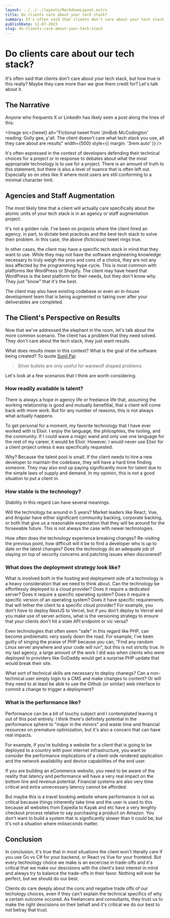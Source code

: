```yaml
---
layout: ../../../layouts/MarkdownLayout.astro
title: Do clients care about your tech stack?
summary: It's often said that clients don't care about your tech stack, but how true is this really? Maybe they care more than we give them credit for? Let's talk about it.
publishDate: 11-07-2023
slug: do-clients-care-about-your-tech-stack
---
```


# Do clients care about our tech stack?
It's often said that clients don't care about your tech stack, but how true is this really? Maybe they care more than we give them credit for? Let's talk about it.

## The Narrative
Anyone who frequents X or LinkedIn has likely seen a post along the lines of this:

<Image 
  src={tweet} 
  alt="Fictional tweet from 'JimBob McCodington' reading: Golly gee, y'all. The client doesn't care what tech stack you use, all they care about are results"
  width={500}
  style={{ margin: '3rem auto' }}
  />

It's often expressed in the context of developers defending their technical choices for a project or in response to debates about what the most appropriate
technology is to use for a project. There is an amount of truth to this statement, but there is also a level of nuance that is often left out. Especially so
on sites like X where most users are still conforming to a minimal character limit.

## Agencies and Staff Augmentation
The most likely time that a client will actually care specifically about the atomic units of your tech stack
is in an agency or staff augmentation project.

It's not a golden rule. I've been on projects where the client hired an agency, in part, to dictate best practices and the best tech stack to solve their problem.
In this case, the above (ficticious) tweet rings true. 

In other cases, the client may have a specific tech stack in mind that they want to use. While they may not have the software engineering knowledge necessary to 
truly weigh the pros and cons of a choice, they are not any less affected by the programming hype cycle. This is most common with platforms like WordPress or 
Shopify. The client may have heard that WordPress is the best platform for their needs, but they don't know why. They just "know" that it's the best.

The client may also have existing codebase or even an in-house development team that is being augmented or taking over after your deliverables are completed.

## The Client's Perspective on Results
Now that we've addressed the elephant in the room, let's talk about the more common scenario. The client has a problem that they need solved. They don't care
about the tech stack, they just want results.

What does results mean in this context? What is the goal of the software being created? To quote [Sunil Pai](https://twitter.com/threepointone): 

> Silver bullets are only useful for warewolf shaped problems

Let's look at a few scenarios that I think are worth considering.

### How readily available is talent?

There is always a hope in agency life or freelance life that, assuming the working relationship is good and mutually benefitial, that a client will come back
with more work. But for any number of reasons, this is not always what actually happens. 

To get personal for a moment, my favorite technology that I have ever worked with is Elixir. I enjoy the language, the philosphies, the tooling, and the community.
If I could wave a magic wand and only use one language for the rest of my career, it would be Elixir. However, I would never use Elixir for a client project unless
it was specifically requested. 

Why? Because the talent pool is small. If the client needs to hire a new developer to maintain the codebase, they will have a hard
time finding someone. They may also end up paying significantly more for talent due to the simple laws of supply and demand. In my opinion, this is not a good
situation to put a client in.

### How stable is the technology?
Stability in this regard can have several meanings.

Will the technology be around in 5 years? Market leaders like React, Vue, and Angular have either significant community backing, corporate backing, or both
that give us a reasonable expectation that they will be around for the forseeable future. This is not always the case with newer technologies.

How often does the technology experience breaking changes? Re-visiting the previous point, how difficult will it be to find a developer who is up to date on the
latest changes? Does the technology do an adequate job of staying on top of security concerns and patching issues when discovered? 

### What does the deployment strategy look like? 
What is involved both in the hosting and deployment side of a technology is a heavy consideration that we need to think about. Can the technology be effortlessly 
deployed to a cloud provider? Does it require a dedicated server? Does it require a specific operating system? Does it require a specific version of an 
operating system? Does it have specific requirements that will tether the client to a specific cloud provider? For example, you don't *have* to deploy NextJS
to Vercel, but if you don't deploy to Vercel and you make use of server actions, what is the versioning strategy to ensure that your clients don't hit a stale 
API endpoint or vic versa?

Even technologies that often seem "safe" in this regard like PHP, can become problematic very easily down the road. For example, I've been guilty of singing the
praise of PHP because you can, "Find any random Linux server anywhere and your code will run", but this is not strictly true. In my last agency, a large amount of 
the work I did was when clients who were deployed to providers like GoDaddy would get a surprise PHP update that would break their site.

What sort of technical skills are necessary to deploy chanegs? Can a non-technical user simply login to a CMS and make changes to content? Or will they need to 
at least be able to use the Github (or similar) web interface to commit a change to trigger a deployment? 

### What is the performance like?
Performance can be a bit of touchy subject and I contemplated leaving it out of this post entirely. I think there's definitely potential in the performance
sphere to "major in the minors" and waste time and financial resources on premature optimization, but it's also a concern that can have real impacts.

For example, if you're building a website for a client that is going to be deployed to a country with poor internet infrastructure, you want to consider
the performance implications of a client-side rendered application and the network availability and device capabilities of the end user. 

If you are building an eCommerce website, you need to be aware of the reality that latency and performance will have a very real impact on the bottom 
line and revenue potential. Financial systems are also very time critical and extra unnecessary latency cannot be afforded. 

But maybe this is a travel booking website where performance is not as critical because things inherently take time and the user is used to this because all 
websites from Expedia to Kayak and etc have a very lenghty checkout process relative to say purchasing a product on Amazon. You don't want to build a system
that is significantly slower than it could be, but it's not a situation where miliseconds matter. 

## Conclusion
In conclusion, it's true that in most situations the client won't literally care if you use Go vs C# for your backend, or React vs Vue for your frontend. But
every technology choice we make is an excercise in trade-offs and it's critical that we make our descisions with the client's best interest in mind and always 
try to balance the trade-offs in their favor. Nothing will ever be perfect, but we should do our best.

Clients do care deeply about the cons and negative trade offs of our techology choices, even if they can't explain the technical specifics of why a certain outcome
occured. As freelancers and consultants, they trust us to make the right descisions on their behalf and it's critical we do our best to not betray that trust.